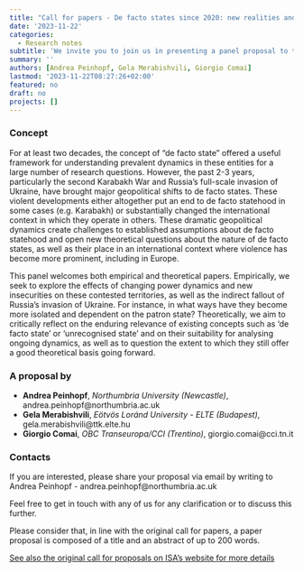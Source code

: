 ```yaml
---
title: "Call for papers - De facto states since 2020: new realities and theory updates"
date: '2023-11-22'
categories:
  - Research notes
subtitle: 'We invite you to join us in presenting a panel proposal to the CEEISA-ISA Joint International Conference (Rijeka, 18-21 June 2024). We welcome fellow co-panelists, chair, and discussant. Deadline to join our proposal: 8 December 2023.'
summary: ''
authors: [Andrea Peinhopf, Gela Merabishvili, Giorgio Comai]
lastmod: '2023-11-22T08:27:26+02:00'
featured: no
draft: no
projects: []
---
```


### Concept

For at least two decades, the concept of “de facto state” offered a useful framework for understanding prevalent dynamics in these entities for a large number of research questions. However, the past 2-3 years, particularly the second Karabakh War and Russia’s full-scale invasion of Ukraine, have brought major geopolitical shifts to de facto states. These violent developments either altogether put an end to de facto statehood in some cases (e.g. Karabakh) or substantially changed the international context in which they operate in others. These dramatic geopolitical dynamics create challenges to established assumptions about de facto statehood and open new theoretical questions about the nature of de facto states, as well as their place in an international context where violence has become more prominent, including in Europe.

This panel welcomes both empirical and theoretical papers. Empirically, we seek to explore the effects of changing power dynamics and new insecurities on these contested territories, as well as the indirect fallout of Russia’s invasion of Ukraine. For instance, in what ways have they become more isolated and dependent on the patron state? Theoretically, we aim to critically reflect on the enduring relevance of existing concepts such as ‘de facto state’ or ‘unrecognised state’ and on their suitability for analysing ongoing dynamics, as well as to question the extent to which they still offer a good theoretical basis going forward.

### A proposal by

- __Andrea Peinhopf__, *Northumbria University (Newcastle)*, andrea.peinhopf@northumbria.ac.uk
- __Gela Merabishvili__, *Eötvös Loránd University - ELTE (Budapest)*, gela.merabishvili@ttk.elte.hu
- __Giorgio Comai__, *OBC Transeuropa/CCI (Trentino)*, giorgio.comai@cci.tn.it

### Contacts

If you are interested, please share your proposal via email by writing to Andrea Peinhopf - andrea.peinhopf@northumbria.ac.uk 

Feel free to get in touch with any of us for any clarification or to discuss this further.

Please consider that, in line with the original call for papers, a paper proposal is composed of a title and an abstract of up to 200 words.

[See also the original call for proposals on ISA's website for more details](https://www.isanet.org/conferences/ISA-Rijeka-2024/Call)